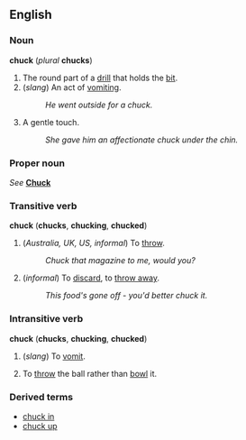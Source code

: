 ==English==
===Noun===
'''chuck''' (''plural'' '''chucks''')

#The round part of a [[drill]] that holds the [[bit]].
#(''slang'') An act of [[vomit]]ing.
#:''He went outside for a chuck.''
#A gentle touch.
#:''She gave him an affectionate chuck under the chin.''

===Proper noun===
''See'' '''[[Chuck]]'''

===Transitive verb===
'''chuck''' ('''chucks''', '''chucking''', '''chucked''')

#(''Australia, UK, US, informal'') To [[throw]].
#:''Chuck that magazine to me, would you?''
#(''informal'') To [[discard]], to [[throw away]].
#:''This food's gone off - you'd better chuck it.''

===Intransitive verb===
'''chuck''' ('''chucks''', '''chucking''', '''chucked''')

#(''slang'') To [[vomit]].
#{{cricket}} To [[throw]] the ball rather than [[bowl]] it.

===Derived terms===
*[[chuck in]]
*[[chuck up]]